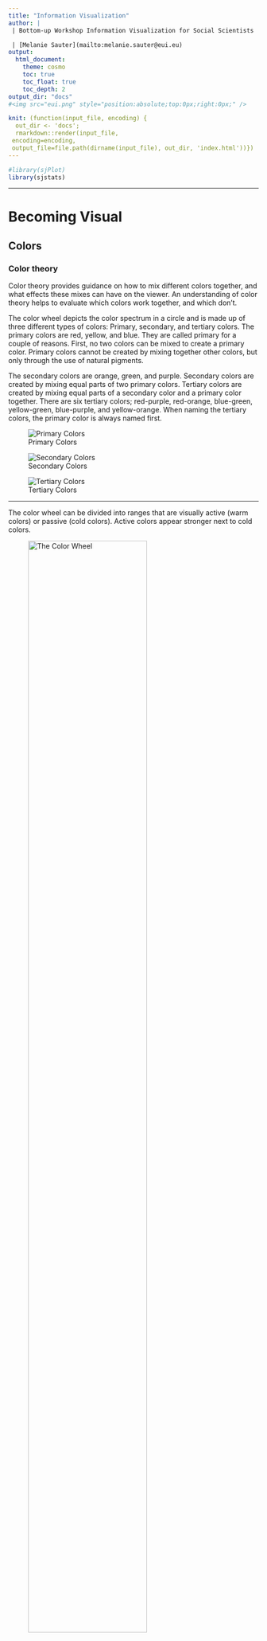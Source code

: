 ```yaml
---
title: "Information Visualization"
author: |
 | Bottom-up Workshop Information Visualization for Social Scientists

 | [Melanie Sauter](mailto:melanie.sauter@eui.eu) 
output: 
  html_document:
    theme: cosmo
    toc: true
    toc_float: true
    toc_depth: 2
output_dir: "docs"
#<img src="eui.png" style="position:absolute;top:0px;right:0px;" />

knit: (function(input_file, encoding) {
  out_dir <- 'docs';
  rmarkdown::render(input_file,
 encoding=encoding,
 output_file=file.path(dirname(input_file), out_dir, 'index.html'))})
---
```

```r
#library(sjPlot)
library(sjstats)
```


***

# Becoming Visual {.tabset}

## Colors

### Color theory

Color theory provides guidance on how to mix different colors together, and what effects these mixes can have on the viewer. An understanding of color theory helps to evaluate which colors work together, and which don't.

The color wheel depicts the color spectrum in a circle and is made up of three different types of colors: Primary, secondary, and tertiary colors. The primary colors are red, yellow, and blue. They are called primary for a couple of reasons.  First, no two colors can be mixed to create a primary color. Primary colors cannot be created by mixing together other colors, but only through the use of natural pigments. 

The secondary colors are orange, green, and purple.  Secondary colors are created by mixing equal parts of two primary colors. 
Tertiary colors are created by mixing equal parts of a secondary color and a primary color together.  There are six tertiary colors; red-purple, red-orange, blue-green, yellow-green, blue-purple, and yellow-orange. When naming the tertiary colors, the primary color is always named first. 



<div class = "row">
<div class = "col-md-4">
![Primary Colors](primary.jpg)
</div>

<div class = "col-md-4">
![Secondary Colors](secondary.jpg)
</div>

<div class = "col-md-4">
![Tertiary Colors](tertiary.jpg)
</div>
</div>

***

The color wheel can be divided into ranges that are visually active (warm colors) or passive (cold colors). Active colors appear stronger next to cold colors. 



![The Color Wheel](colors.jpg){ width=75% }


***

### Color Schemes

Color schemes are practical guidlines on how to mix colors together.

*Monochromatic* means one (mono) color (chroma). A monochromatic color scheme consists of only one color and its shades and tints.


*Analogous colors* are next to each other on the color wheel. They can have an intense yet harmonic effect. 
 
*Complementary colors* are found directly across from each other on the color wheel. They provide a strong contrast.

*Color triads* are three colors that are equally spaced apart from each other on the color wheel. 

*Warm colors* are associated with warm things. 

*Cool colors* are usually associated with cold things. 

***

### Complementary Colors 

<div class = "row">
<div class = "col-md-6">

Complementary Colors  are located opposite each other on the color wheel.
Every visual presentation involves figure-ground relationships. This relationship between a subject (or figure) and its surrounding field (ground) will evidence a level of contrast; the more an object contrasts with its surrounds, the more visible it becomes.
</div>

<div class = "col-md-6">
![](complementary.png){ width=75% }
</div>
</div>

<br>


Complementary colors can have interesting and intense effects. This may be a desirable effect, or a problem if there is text involved.

![Complementary Colors](complementary2.jpg){ width=75% }


***

#### Color Values

Value is the darkness or lightness of a color.  When dealing with pure color (hue), value can be affected by adding white or black to a color. Adding white to a color produces a tint. Adding black to a color produces a shade.

![Color Values](colorvalue.jpg){ width=75% }

***

### Color Blindness

Color blindness is the inability to differentiate certain colors. It comes in different forms, but the most common is red-green color blindness. There are multiple causes, but the most common cause is a mutated X Chromosome. Because men have only one X chromosome, they are more often affected by colorblindness Around 8% of adult men suffer from color blindness. Women on the other hand have two X chromosomes, which is why only few women are color blind. 

![Color Values](colorblind.jpg){ width=75% }


The most common type of color blindness is red green color blindness, this type affects about 95% of all color blind people. It means that the affected person can either not see the color red or green or both as colors but only as shades of grey, and hence not distinguish between them. The remaining 5% of colorblindness is made up of blue yellow color blindness, and less commonly – total color blindness. 

Below you can see an R package that tests graphic output for different types of color blindess. The first figure shows a graph as seen by a non-colorblind person. The second figure shows how different types of color blindness affect the vision of the same graph. The R package *colorblindr* can be downloaded  [here](https://github.com/clauswilke/colorblindr)

![Source: Colorblindr R Package](sim1.png){ width=60% }

![Source: Colorblindr R Package](sim.png)

***

### Color Systems

*SUBTRACTIVE COLOR*

The subtractive method is applied when we paint or print colors. As you know from painting, if you add more and more layers of colors, the shade will get darker and end in black. 
This is where the CMYK (Cyan, Magenta, Yellow and Key Color) color system is used. 

*ADDITIVE COLOR*

On digital screens, colors are created with light. If we do not have any light, we see black. The more colors we add, the lighter it gets and ends in white. 
This is when the RGB color system is applied. Most pictures you find on the internet are in the RGB mode and thus not printable. Although most modern office printers automatically convert the colors to CMYK mode, you need to take the color mode into consideration when submitting to a professional printer. 

### Tools to help you choose your colors

The following websites help you choose a harmonic color palette:

http://paletton.com

https://mycolor.space

https://coolors.co 

## Fonts


### What is Typography?
Typography is the style, arrangement, or appearance of typeset matter
The main goal of typography is presenting information in a way that is readable and easy to consume.

### Classifications

*Serif*
these typefaces are the more traditional ones. “Serifs” are
the little feet or arms that hang off the end of letter strokes, and typically
add a thick/thin look to the letter. Serif fonts are considered the easiest
fonts to read so they are most often used as text or “body” copy

*Sans-Serif*
As the name suggests, sans-serif fonts are 'without serifs' and usually have an overall even stroke weight. Sans serif fonts can evoke a more modern look because they were not created until the 19th century. While they can also be harder to read, they are often used only for small amounts of copy, subheadings, or large headlines. Helvetica is the most universal sans serif font as it is used around the world.

<br>

For large amounts of text, serif fonts are generally thought to move the eye along more effectively and increase reading speed, especially in print (though this obviously depends the characteristics of the specific font used). On the other hand, sans-serif fonts are often favored for online/on-screen text due to their simplified letterforms that display more clearly at various screen resolutions.

### Alignment

- align left

- align right

- align center

- justified

### Widows & Orphans
If a single word or very short line is left at the end of a column it is called a Widow. Likewise if the same is left at the top of the following column this is called an Orphan. Both of these are considered bad typography as they cause distracting shapes in a block of type. They can usually be fixed easily in the same way as the rag, by reworking the line breaks in the column or by editing the copy.

<div class = "row">
<div class = "col-md-6">
![Widow: They have a past but no future](widow.jpg)


</div>

<div class = "col-md-6">

![Orphan: They have no past but a future](orphan.jpg)
</div>
</div>

### Anatomy
![Anatomy of Type](typography.jpg)


### Basic Typography rules

point size should be 10–12 points in printed documents, 15-25 pixels on the web.

line spacing should be 120–145% of the point size.

The average line length should be 45–90 characters (including spaces).

Never use underlining, except perhaps for web links.

Use centered text sparingly.

Use bold or italic as little as possible.

### How to combine fonts

Before we start looking for a font to add to our design and combine it with our body text font, we need to ask ourselves: do we really need more than one font? Don’t just add one for the sake of it. There’s no rule in typography that says the more fonts used the better (the contrary is probably more true).

One of the main reasons that pairing serif and sans-serif fonts works so well is that it creates contrast. This idea of contrast brings together multiple concepts that you should be considering, including hierarchy and how fonts complement each other.

Contrast can be achieved in a number of ways, including through style, size, weight, spacing, and color, among others. In the example below, a bold, chunky font is paired with a tall, thin one—and although they’re almost complete opposites, they work nicely together in large part because they are so different. The differences help create distinct roles for each font, allowing them to stand out as individual pieces of information.

When combining fonts, you do want contrast, but you don’t want conflict. Just because fonts are different doesn’t mean they will automatically work well together. Generally speaking, typefaces that share a couple qualities—maybe they have similar proportions, or the lowercase letters have the same height (known as “x-height”)—are more likely to look harmonious together, even if the overall appearance differs.

choosing fonts that are too similar (i.e., don’t have enough contrast) becomes problematic. You’ll have trouble establishing a hierarchy because the fonts aren’t visually distinguishable from each other. And any differences that are discernible may look more like a mistake than a purposeful choice.



### Tools for Typography

https://medium.muz.li/typography-that-sacred-cow-ea7a5909ca70

Font Combinations: 
https://www.canva.com/font-combinations/ 
https://archetypeapp.com/

## Technicalities

### Pixel vs. Vector
The key difference between pixel and vector based graphics is how the image is structured. Pixel based graphics are made up from lots of tiny physical squares (or ‘pixels’) where as vector graphics are mapped out using mathematical equations which calculate where the edges of the shapes sit in relation to one another.

As an example; fonts are always created using vectors so that the colours can be changed efficiently and the symbol can be easily scaled up to any size without losing quality. In contrast, digital photographs are always made up of pixels, which allows for a much more efficient blending of the colours as each physical pixel block can be coloured individually – rather than each shape being mapped out and filled with a gradient, as it would have to be if it were made up using vectors.

![Vector vs. Pixel Image](vectore.jpg){ width=50% }


Pixel graphics use a grid of small, square picture elements (pixels) for displaying graphics. Each pixel has a particular position and a particular colour value. The total number of pixels in an image is always the same. If the image is enlarged, the resolution is reduced. Then the image often looks “jagged“. If an interpolation is used the image looks smooth
but not as sharp. 
Dataforms: JPG, PNG, TIFF, GIF, PSD, BMP

Vector graphics are created from mathematically defined lines (vectors) and curves.
Vectors draw pictures on the basis of their geometrical characteristics. Vector graphics are not defined by a fixed number of pixels. Therefore they are not dependent on resolution.
During expansion the contours are scaled without affecting the quality of the pictures or increasing the quantity of data. Vector graphics are always displayed or printed in the resolution of the relevant output device. Therefore they are suitable for showing sharp contours and details.
Dataforms: PDF, EPS, AI, CDR, WMF,

### Dataforms



|               | EPS                                                                                                                                                                                                   | GIF                                                                                                                                          | JPEG                                                                                                                                                                   | PDF                                                                                                             | TIFF                                                                                                                                |
|---------------|-------------------------------------------------------------------------------------------------------------------------------------------------------------------------------------------------------|----------------------------------------------------------------------------------------------------------------------------------------------|------------------------------------------------------------------------------------------------------------------------------------------------------------------------|-----------------------------------------------------------------------------------------------------------------|-------------------------------------------------------------------------------------------------------------------------------------|
| Description   | EPS (Encapsulated PostScript) is actually a page description language but is also used for describing images, and especially vector graphics.                                                         | GIF is in most cases used for screen presentations and animations.                                                                           | JPEG (Joint Photographics Experts Group) is the most common format on the Internet because it allows to compress images a lot without limiting the color range such as in GIFs .                           |  PDF (Portable Document Format) is produced by Adobe Acrobat and the format is based on PostScript (PS) format. |  TIFF (Tagged Image File Format) is one of the most common formats.                                                                 |
| Purpose       | A platform-independent printing format.                                                                                                                                                               | GIF (Grafic Interchange Format) is the perfect dataform for Internet figures that only requires up to 256 indexed colours.                                               | Internet publications, presentations, never for print!                                                                                                                 | A cross application/platform description and publishing format.                                                 | Platform independent format for photos etc. TIFF has become a defacto standard for pixel images.                                    |
| Advantages    | EPS has been a de facto standard within the graphic industry during the last fifteen years. It offers a very good printing quality on PS-printers. EPS is mostly used for storing vector information. | Most image software can import and export GIF-files. The file format offers extremely small files which is ideal for internet publications.  | The format offers a very good compression, especially for photos. Thecompression will reduce the file size by approximately 5 to 20 times.                             | Very good printing quality. A standard in desktop publishing. All information will be stored inside a PDF.      | The format is supported in almost every image and word processing software, and it does not compress the data. Ideal for printing.  |
| Disadvantages | There are sometimes problems when printing these files on printers that don’t support the Postscript format.                                                                                          | Maximum 256 colours can be stored in the file. That means that there is always a quality loss when you use it for photos.                    | The format uses a lossy compression. This means that you will loose information every time you save the image.You should not use JPEG as a master copy of your images. | Only limited options to edit a PDF-file.                                                                        | Large images require large storage space. Not the best format for online publications.                                              |

### Image Resolutions

To determine whether your raster images are a suitable resolution for a specific application, you need to check their pixel density. Units of measurement such as dots per inch (DPI) or pixels per inch (PPI) refer to the number of pixels in one inch of the image. These measurements become important when you attempt to use raster images in specific places, such as on the web or in print publications.

The web, historically, displays 72dpi (72 dots or pixels per inch) – a relatively low pixel density however most modern displays are now much higher. That said many images on the web are still in that 72-100 dpi range. While monitors can display higher resolution the web also needs to optimized for speed so images around 100 dpi hit the sweet spot for looking great on a screen but also loading quickly. Raster images with a low DPI in the 72-100 look nice and crisp on the web. But this same low DPI image may not be suitable for printing on a brochure or packaging. To correctly print an image, it should be at least 300dpi, a much higher pixel density than the web displays. Resizing a low DPI image pulled from the web to fit the dimensions of your print project won’t work because the same finite number of pixels only get bigger and begin to distort. For example, let’s say you want to print your logo at 2″x3″ on a brochure. If have a 72dpi jpg of your logo and it’s 2-inches by 3-inches, it will need to be “stretched” to more than 3 times the size to get it up to 300dpi. That 72dpi logo may look great on your computer monitor, but when it prints at 300dpi it will look pixilated. Instead you should use a vector version of your logo (.EPS or .AI) or create a raster (JPG) with the exact dimensions desired and at 300dpi.

***

# Data Visualization {.tabset}

## Basic Principles 

Visualization may not be as precise as statistics, but it provides a unique view onto data that can make it much easier to discover interesting structures than numerical methods. Visualization also provides the context necessary to make better choices and to be more careful when fitting models. Anscombe’s Quartet is a case in point, showing that four datasets that have identical statistical properties can indeed be very different.


![](anscombe.jpg)

When we visualize data, it means that we are encoding data into visual forms such as colors, size, shape, etc. Although our data pretty much decides which type of graphs we can consider, the human brain cannot decode the information of all types of data visualization equally. 

In the mid-1980s, Cleveland and McGill (1985) ran [experiments](http://courses.ischool.berkeley.edu/i247/f05/readings/Cleveland_GraphicalPerception_Science85.pdf) measuring how accurately people were able to perceive the quantitative information encoded by different types of data visualization. People were asked to estimate two values within a chart, or compare values between charts. 
In 2010, Heer & Bostock (2010) [replicated](https://dl.acm.org/citation.cfm?id=1753357) Cleveland’s earlier experiments and added additional assessments, such as rectangular-area graphs. 

The overall pattern of results shows less accurate perception as we move from length-based scales to angles and finally areas. 

![Source: Healy (2019)](cleveland.png)

*Schematic representation of basic perceptual tasks for nine chart types, by Heer and Bostock, following Cleveland and McGill. In both studies, participants were asked to make comparisons of highlighted portions of each chart type, and say which was smaller.*

We best judge a quantity if we have a clear scale on which elements are aligned, such as a denoted y-axis for bar charts. When elements are not clearly marked by a scale, comparison is a bit harder but still good. It is more difficult again to compare the lengths of lines without a common baseline.

We tend to misjudge quantities represented as angles. This is why pie charts are usually a bad idea. We also misjudge areas. We have known for a long time that area-based comparisons of quantities are easily misinterpreted or exaggerated. For example, values in the data might be encoded as lengths which are then squared to make the shape on the graph. The result is that the difference in size between the squares or rectangles area will be much larger than the difference between the two numbers they represent. 


Finally, three-dimensional visualization of data is hardest to interprete. 
Our ability to scan the dimension of depth (z-axis) is weaker than our ability to grasp the x and y axes. Three-dimensional visualization can look impressive, but they are also harder to judge.



***

### Which chart type should I use?

This is a frequently asked question, and the answer is: There is no best answer. However, you should ask by asking yourself “What would you like to show?”.  Below you can see a basic framework to identify different chart types for different data types. Experiment with different charts to see which chart works best to tell the story in your data.

<br>

![](choosing-chart.jpg)

The most important question you should always ask is: "“What is it about the data that I would like to visualize?”. The struggle of a good visualization is often find not a visualization problem, but an operationalization problem.

Information visualization is not an art, but a systematic process. You need to clarify which attributes of your data you want to highlight, and how these attributes relate to other attributes in the data. 




*When is data visualization useful? *

The less straight-forward the answer to your question, the more useful data visualization might be. If your question is 'how many toothpastes did our company sell in a given year?', you do not need to visualize the numeric answer to that question. However, if you ask how did our toothpaste sells do compared to other toothpaste companies in a given year, a graphic visualization might be useful to look at the differences and comparisons. Vague questions require you to look at your data from different perspectives and angles. Visualizating your data for vague questions can thus be useful to draw inferences based on your own knowledge. 

In most statistic courses for social scientists, creating a graph is part of your statistical analysis. You're being taught to create a graph from your results, to show your effects, or maybe look at the distribution of your data visually. 

This ignors that information visualization can be of much greater use than only showing the outcome of an analysis. In fact, the most cited parts of a paper are usually the parts exploring, describing and interpreting the data at hand, which typically requires good and simple visualization. Exploring data visually might then give you indices on how to further work with the data, e.g. statistical analysis, machine learning, network analysis, etc. In other words, information visualization can be vital in the step to a successful operationalization. 

*Types of information visualization*


![Source: McCandless (2013).](typesinfo.jpg)




### Tables

Tables are usually better than graphics for 20 or less numbers. The special power of graphics comes with large datasets. Tables also work well when the data presentation requires many localized comparisons. 


![Source: New York Times, November 9, 1980.](tufte-table.jpg){ width=65% }


Tables are often presented with rows/cols ordered alphabetically which is good for looking up specific values, but it is bad for seeing patterns, trends, anomalies. It is better to sort rows or columns by means or medians and to shade cells according to values. If you are going to present the numbers, round a lot. Nobody wants to see all those decimals. 

<div class = "row">
<div class = "col-md-6">
![Basic table, hard to stay on the right line when reading it. ](ldc-conflict-2.jpg)

</div>

<div class = "col-md-6">
![Cleaned table, sorted according to countries and status. Shaded areas enhance readability. ](ldc-conflict-1.jpg)

</div>
</div>

## Good and Bad Graphs 

Like good writing, good graphical displays of data communicate ideas with clarity, precision, and efficiency.
Like poor writing, bad graphical displays distort or obscure the data, make it harder to understand or compare, or otherwise thwart the communicative effect which the graph should convey.

### Good Figures
Coming across a good visualization in this dense information jungle nowadays is a relief, because it is effortless and just poures in. 

After pie charts, double Y-axis graphs have caused more trouble
than almost any other

When we look at maps, we tend to focus on the substantive matter of the data and don't primarily think about the methodology behind it. 

*Time-Series*

A random sample of 4'000 graphics from 15 popular newspapers and magazins from around the world between 2974 and 1980 showed that 75% of these graphics displayed time-series Tufte (1983). 
The strength of time-series is the natural ordering of the time scale, and the ability to make big data sets with lots of variability easily visual. 

Adding an addiitonal space dimension to time-series (if your data allows) increases explanatory power. The following examples show complex multivariate graphics that are so easy to understand that viewers barely notice the multiple dimensions. 


*Narrative Graphics of Time and Space*

![Minard's visualization of Napoleon's retreat from Moscow, Paris 1885.](Minard Napoleon.jpg)

*Visual Area and Numerical Measure*

![Antonio Gabaglio, Teoria Generale della Statistica (Milan, second edition, 1888).](postale.jpg)


*Context is essential*

Good data visualization should always answer the question 'compared to what?'. Too few data in a graph should always alarm you. Consider the example about traffic deaths in the 'bad figures' section. 

*Data-Ink*

Good information visualization should invoke your focus on the substance of the data and nothing else. STatistical graphics are instruments to help people reason about quantitative information. 
Data-Ink is the non-erasable core of a graphic, the non-redundant ink arranged in response to variation in the numbers represented. That ink changes as the data changes. You should try to maximize the share of data-ink in your graph. Erase non-data-ink within reason.

*Chartjunk*

The decoration of graphs produces a lot of ink that is not necessary to understand the data behind the graph. This non-data-ink is called chartjunk. This can include

* unintentional optical art (eye-catching visual additions to a graph that distracts from the actual information and distorts the reader)

* The Grid (Grids are mostly for the intitial plotting of the data, but they carry no information and clutter up the graphic)

* Self-promoting graphics (when the data measures and elements become the design elements)

<div class = "row">
<div class = "col-md-6">
![Redesign Histogram. The left figure is a basic ggplot2 output in R. ](bdldc.jpg)

</div>

<div class = "col-md-6">
![The right figure is more viewer-friendly and has less Chartjunk, typefont is clear, words run from left to right. ](bdldc2.jpg)

</div>
</div>


*Maps*

As the importance of location data continues to grow so do the ways you can visualize this information. Maps are great for an intuitive to look at spatial patterns and great for distributing geographic data. In many cases, just by making a map you are doing analysis. That’s because you’re making the map for a reason. You have a question you want the map to help answer: Where has disease ravaged trees? Which communities are in the path of a wildfire? Where are areas of high crime? It’s also because when you make a map, as with any analysis, you’re making decisions about which information to include and how to present that information. Effective visualization is valuable for communicating results and messages clearly in an engaging way. Here are three key decisions that affect the information a map presents and the story it tells.

![Source: flowingdata.com (2019)](bars-vs-grocery.png)

### Interactive /Animated Examples

http://metrocosm.com/global-migration-map.html

https://whitecollar.thenewinquiry.com/#dr5rud9 

https://flowingdata.com/2015/12/15/a-day-in-the-life-of-americans/ 

https://vimeo.com/128373915



### Bad Figures

*Pie Charts*
![Source: https://www.businessinsider.com.au](piechart1.png){ width=75% }



![Source: https://www.businessinsider.com.au](piechart2.png){ width=75% }

*Information out of context*

The following example is adapted from Tufte (1983). He shows how data out of context can present untruthful results. When presenting results or effects, you should always show the answer to the question 'compared to what', such as time before/after or other units. 

![*Adapted from Tufte (1983)*](traffic1.jpg){width=60%}

Design that is too data thin should always raise your suspicion and you should consider the question 'compared to what?'. Here, a few more datapoints lead to a completely different conclusion. In the first figure, one could assume that a stricter enforcement of speed limits lead to a significant decrease in traffic deaths. However, the second figure below shows that there was actually a sudden increase before the law enforcement. Thus, the drop might not be correlated with law enforcement. 

![](traffic2.jpg){width=60%}

The line connecting the two datapoints in the first figure could have a variety of other time-paths before and after. 

![](traffic3.jpg)

Bringing other states into the picture further reveals that not only Connecticut had a sudden increase in 1955 in traffic deaths. 

![*Adapted from Tufte (1983)*](traffic4.jpg){width=60%}

Think about the responsibility you have towards your reader. Depending on the platform and publication, showing an untruthful chart can lead to a lie being repeated thousands of times. Here are some principles you should consider in order to keep your graphs truthful (Tufte 1983, 77):
1. The representation of numbers should always be directly proportional to the numerical quantities represented. 
2. Clear labelling should avoid ambiguities in interpreting graphs. In the best case, you write the labelling directly on the graph. Add important event labels. 
3. Show data variation, not design variation. 
4. Graphics shouldn't quote data out of context
5. The number of dimensions in your graph should never exceed the number of dimensions in your data. 

Tyler Vigen wrote an [algorithm](http://tylervigen.com/spurious-correlations) that attempts to automatically find things that correlate.

## Resources 

UN Icons
https://thenounproject.com/ochavisual/collection/ocha-humanitarian-icons-v02/

https://vimeo.com/128373915 

https://flowingdata.com/

https://govdna.frontwise.com/#layout/data/country/THA/x/12/y/5/z/8/a/0
 
 https://projects.interacta.io/country-tsne/
 
 Tufte in R: http://motioninsocial.com/tufte/#minimal-line-plot
 
 
 

Sarah Leo, a visual journalist at The Economist, looked through the archives and found some charts that could use a re-design.
https://medium.economist.com/mistakes-weve-drawn-a-few-8cdd8a42d368

# Adobe Illustrator

Download a test version: https://www.adobe.com/products/illustrator.html

# Tableau

Tableau is a Business Intelligence tool for visually analyzing the data. Users can create and distribute an interactive and shareable dashboard, which depict the trends, variations, and density of the data in the form of graphs and charts. Tableau can connect to files, relational and Big Data sources to acquire and process data. The software allows data blending and real-time collaboration, which makes it very unique. It is used by businesses, academic researchers, and many government organizations for visual data analysis.


On opening Tableau, you will get the start page showing various data sources. Under the header “Connect”, you have options to choose a file or server or saved data source. Open the text file ldc-conflict.csv. 

![](1_load.jpg){width=100%}

While working on Tableau, data can have Live Connection where any change in the source data will be automatically updated in Tableau. On the other hand, data can be Extracted to Tableau repository so that any change made here will not affect the original source data. The second option uses less memory on your computer. 

Now we’re on the Data Source Page. From here, we can choose which sheets or tables
we’d like to use. We can also change the datatype of each variable. For example, click on the # icon on the variable "Year", and change it from Number to Date. Check whether all the measurement variables are really on 'numeric'. 

Here you can also merge two datafiles. Click on 'Add' next to Connections on the upper left, and load in the 'Continents' Excel file. Now drag that file next to the ldc-conflicts in the dashbard. Click on the merge circles and choose 'Left join', and match on country. Now we have added the Continent to our data, which can be useful for grouping countries. 

![](2_join.jpg){width=60%}


Click on the sheet  1 tab down here at the bottom to start working with your data. 
The data pane on the left is broken up into dimensions and measures that represent the column headers in the excel sheet. What are dimensions and measures? Dimensions are categorical fields, in this case, fields such as date, customer, and Category. These are fields that we want to slice and dice our numerical data by. Dimensions are often discrete. Discrete fields create labels in the chart and are color coded blue in the data pane and in the view. Measures, on the other hand, are our metrics. They are the numbers we want to analyze. 

![](3_barplot.jpg){width=60%}

We simply drag the fields out, let’s bring: Country to rows, Status and Year to columns. Click on country in rows, select measure->count. Now add Conflict to columns. Click on color in the marks bar (it should be conflicts here), and choose another color scheme. 

![](4_colors.jpg){width=60%}


On the bottom left, open another Sheet. Drag the country to Rows, and status to columns. In the right-hand "Show me" pane, click on the map. Drag Status over color and change the color scheme to your liking. 

![](5_map.jpg){width=100%}

In a map, you can add one more variable by duplicating the Longitude and then click on 'dual axis'. 

![](6_dualaxis.jpg){width=80%}

Add the additional variable to color on the dual second Longitude pane. Take conflict, make it an 'attribute' variable, and set the color to grey scale and reduce the opacity. 

![](7_attribute.jpg){width=60%}

You can make an interactive time-series map by dragging year into 'Pages'. If you want to have another variable appear as value, add it to 'tooltip'. The tooltip provides additional information when we hover over marks in the view. 

![](8_pages.jpg){width=60%}

![](9_tooltip.jpg){width=60%}


In Tableau, we can also run simple analytics and create scatterplots. Open a new sheet and drag EVI to columns and bd (battle deaths) to rows. Add country to detail and Continent to color. Drag again bd over 'size'. 

![](10_scatterplot.jpg){width=80%}

In the upper left pane, switch to 'Analytics' and choose 'Trend Line' and simply dragit over the graph. Now go to 'Analysis' in the upper menu, choose Trend Line Options and disable 'show by Continent'. 

![](11_trendline.jpg){width=100%}


We can also leave comments, for example we can mark some of the outliers. Click on the point and choose 'Annotate' and choose 'Mark' or 'Point' and add the country name. 


*Crosstab and Exporting Data*

What if we want the raw numbers behind this timeline? Tableau Desktop makes this very easy to do. We can right click on the viz and copy the data, and then paste it into Excel – or we can simply right-click on the tab and “Duplicate as a Crosstab”. We can easily swap our axes and move Category to the Rows shelf. 

![](12_crosstab.jpg){width=60%}


We can right click on a variable and select Show Highlighter – and select for example by country. You can also shade the areas of the cell according to value. Drag Measure in color, choose square in the Marks pane and click on 'hide mark labels'. Choose the color scheme of your liking. 

![](13_crosstab2.jpg){width=60%}


Click on a new sheet to create a simple time series graph. Add Year and Status to columns, and EVI and civilian deaths to rows. Now you see that non-lDCs seems to have a very high casualty toll in 2009. Let's inspect that further. Let's create a new time-series in a new sheet, but this time we drag onnly Year to column and civilian deaths to row, and color sort by continent. We see that the outlier is in Asia. Let's try to find out which country drives this. Right click on the 'Asia' line and select Group. 

![](14_timeseries.jpg){width=60%}

Now you should have a subb-category of Asia on your left hand variable pane. Open a new sheet and again drag Year to column and civilian deaths to row. Select circles view and Filter by Asia, and color code by country. 

![](15_srilanka.jpg){width=80%}

*Dashboards*

Multiple individual views can be combined into a single, interactive dashboard. Click the new dashboard tab in the bottom. Drag all visualization you want into the dasboard. 

![](15_dashboard.jpg){width=100%}


# References 



Healy, Kiera. 2019. *Data Visualization : A practical introduction.* Princeton Iniversity Press. 

Kastellec, Jonathan P., and Eduardo L. Leoni. 2007. "Using graphs instead of tables in political science." *Perspectives on politics 5*, no. 4: 755-771.

Sosulski, Krista. 2018. *Data Visualization Made Simple: Insights Into Becoming Visual.* Routledge.

Tufte, Edward R. 1983. *The visual display of quantitative information*. Cheshire: Graphics P. 

Tufte, Edward R.. 2006. *Beautiful evidence.* Cheshire, Conn.: Graphics Press.


